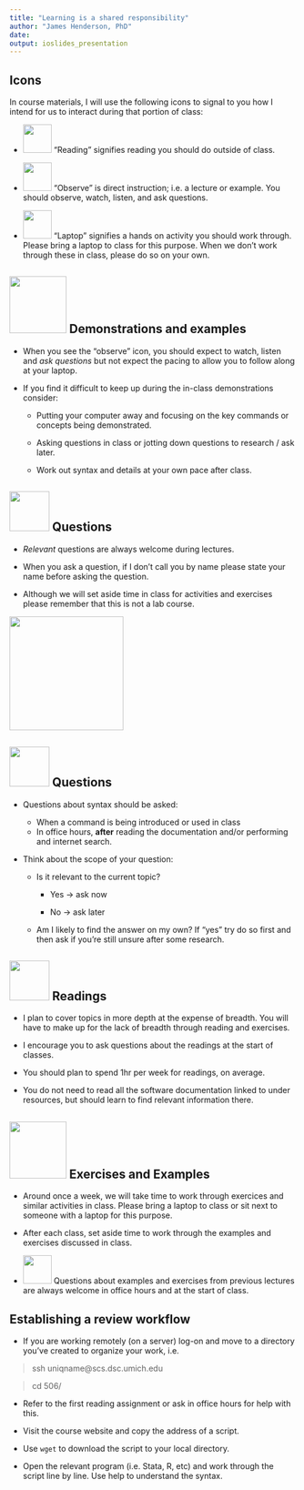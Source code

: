 ```yaml
---
title: "Learning is a shared responsibility"
author: "James Henderson, PhD"
date: 
output: ioslides_presentation
---
```


## Icons

In course materials, I will use the following icons to signal to you how I intend for us to interact during that portion of class:

 - <img src='../icons/reading.png' style="height: 50px"/> "Reading" signifies reading you should do outside of class.
 
 - <img src='../icons/observe.png' style="height: 50px"/> "Observe" is direct instruction; i.e. a lecture or example. You should observe, watch, listen, and ask questions.  

 - <img src='../icons/laptop.png' style='height: 50px'/> "Laptop" signifies a hands on activity you should work through. Please bring a laptop to class for this purpose. When we don't work through these in class, please do so on your own.

## <img src="../icons/observe.png" style="height: 100px"/>  Demonstrations and examples
 + When you see the "observe" icon, you should expect to watch, listen and *ask questions* but not expect the pacing to allow you to follow along at your laptop.
 
 + If you find it difficult to keep up during the in-class demonstrations consider:
    
    - Putting your computer away and focusing on the key commands or concepts being demonstrated.
    
    - Asking questions in class or jotting down questions to research / ask later.
    
    - Work out syntax and details at your own pace after class.

##  <img src="../icons/QuestionsWelcome.png" style="height: 70px"/> Questions

 +  *Relevant* questions are always welcome during lectures. 
 
 + When you ask a  question, if I don't call you by name please state your name before asking the question.
 
 + Although we will set aside time in class for activities and exercises please remember that this is not a lab course. 

<img src="../icons/QuestionsWelcome.png" style="height: 200px"/>

##  <img src="../icons/QuestionsWelcome.png" style="height: 70px"/> Questions

 + Questions about syntax should be asked:
    
    - When a command is being introduced or used in class 
    - In office hours, **after** reading the documentation and/or performing
    and internet search.
    
 + Think about the scope of your question:
 
    - Is it relevant to the current topic? 
    
        + Yes $\to$ ask now
       
        + No $\to$ ask later

    - Am I likely to find the answer on my own? If "yes" try do so first and then ask if you're still unsure after some research.


## <img src="../icons/reading.png" style="height: 70px"/> Readings

 + I plan to cover topics in more depth at the expense of breadth. You will
 have to make up for the lack of breadth through reading and exercises.

 + I encourage you to ask questions about the readings at the start of classes.

 + You should plan to spend 1hr per week for readings, on average. 
 
 + You do not need to read all the software documentation linked to under resources,  but should learn to find relevant information there. 
 
## <img src='../icons/laptop.png' style="height: 100px"/> Exercises and Examples

 + Around once a week, we will take time to work through exercices and similar activities in class.  Please bring a laptop to class or sit next to someone with a laptop for this purpose. 
 
 + After each class, set aside time to work through the examples and exercises discussed in class. 
 
 + <img src='../icons/QuestionsWelcome.png' style="height: 50px"/> Questions about examples and exercises from previous lectures are always welcome in office hours and at the start of class.
 
## Establishing a review workflow

 + If you are working remotely (on a server) log-on and move to a directory you've 
 created to organize your work, i.e. 


>   ssh uniqname@scs.dsc.umich.edu
 
   
>   cd 506/

 
 + Refer to the first reading assignment or ask in office hours for help with this.

 + Visit the course website and copy the address of a script.
 
 + Use `wget` to download the script to your local directory.
 
 + Open the relevant program (i.e. Stata, R, etc) and work through the script line by line.
 Use help to understand the syntax.


